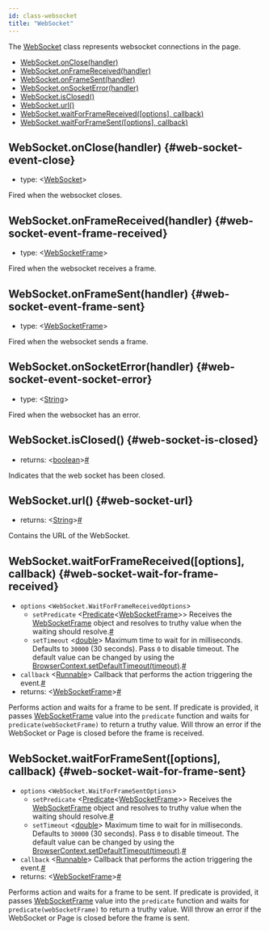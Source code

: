 ```yaml
---
id: class-websocket
title: "WebSocket"
---
```


The [WebSocket] class represents websocket connections in the page.


- [WebSocket.onClose(handler)](./api/class-websocket.mdx#web-socket-event-close)
- [WebSocket.onFrameReceived(handler)](./api/class-websocket.mdx#web-socket-event-frame-received)
- [WebSocket.onFrameSent(handler)](./api/class-websocket.mdx#web-socket-event-frame-sent)
- [WebSocket.onSocketError(handler)](./api/class-websocket.mdx#web-socket-event-socket-error)
- [WebSocket.isClosed()](./api/class-websocket.mdx#web-socket-is-closed)
- [WebSocket.url()](./api/class-websocket.mdx#web-socket-url)
- [WebSocket.waitForFrameReceived([options], callback)](./api/class-websocket.mdx#web-socket-wait-for-frame-received)
- [WebSocket.waitForFrameSent([options], callback)](./api/class-websocket.mdx#web-socket-wait-for-frame-sent)

## WebSocket.onClose(handler) {#web-socket-event-close}
- type: &#60;[WebSocket]&#62;

Fired when the websocket closes.

## WebSocket.onFrameReceived(handler) {#web-socket-event-frame-received}
- type: &#60;[WebSocketFrame]&#62;

Fired when the websocket receives a frame.

## WebSocket.onFrameSent(handler) {#web-socket-event-frame-sent}
- type: &#60;[WebSocketFrame]&#62;

Fired when the websocket sends a frame.

## WebSocket.onSocketError(handler) {#web-socket-event-socket-error}
- type: &#60;[String]&#62;

Fired when the websocket has an error.

## WebSocket.isClosed() {#web-socket-is-closed}
- returns:<a aria-hidden="true" tabindex="-1" class="list-anchor-link" id="web-socket-is-closed-return"/> &#60;[boolean]&#62;<a href="#web-socket-is-closed-return" class="list-anchor">#</a>

Indicates that the web socket has been closed.

## WebSocket.url() {#web-socket-url}
- returns:<a aria-hidden="true" tabindex="-1" class="list-anchor-link" id="web-socket-url-return"/> &#60;[String]&#62;<a href="#web-socket-url-return" class="list-anchor">#</a>

Contains the URL of the WebSocket.

## WebSocket.waitForFrameReceived([options], callback) {#web-socket-wait-for-frame-received}
- `options` &#60;`WebSocket.WaitForFrameReceivedOptions`&#62;
  - `setPredicate`<a aria-hidden="true" tabindex="-1" class="list-anchor-link" id="web-socket-wait-for-frame-received-option-predicate"/> &#60;[Predicate]<[WebSocketFrame]>&#62; Receives the [WebSocketFrame] object and resolves to truthy value when the waiting should resolve.<a href="#web-socket-wait-for-frame-received-option-predicate" class="list-anchor">#</a>
  - `setTimeout`<a aria-hidden="true" tabindex="-1" class="list-anchor-link" id="web-socket-wait-for-frame-received-option-timeout"/> &#60;[double]&#62; Maximum time to wait for in milliseconds. Defaults to `30000` (30 seconds). Pass `0` to disable timeout. The default value can be changed by using the [BrowserContext.setDefaultTimeout(timeout)](./api/class-browsercontext.mdx#browser-context-set-default-timeout).<a href="#web-socket-wait-for-frame-received-option-timeout" class="list-anchor">#</a>
- `callback`<a aria-hidden="true" tabindex="-1" class="list-anchor-link" id="web-socket-wait-for-frame-received-option-callback"/> &#60;[Runnable]&#62; Callback that performs the action triggering the event.<a href="#web-socket-wait-for-frame-received-option-callback" class="list-anchor">#</a>
- returns:<a aria-hidden="true" tabindex="-1" class="list-anchor-link" id="web-socket-wait-for-frame-received-return"/> &#60;[WebSocketFrame]&#62;<a href="#web-socket-wait-for-frame-received-return" class="list-anchor">#</a>

Performs action and waits for a frame to be sent. If predicate is provided, it passes [WebSocketFrame] value into the `predicate` function and waits for `predicate(webSocketFrame)` to return a truthy value. Will throw an error if the WebSocket or Page is closed before the frame is received.

## WebSocket.waitForFrameSent([options], callback) {#web-socket-wait-for-frame-sent}
- `options` &#60;`WebSocket.WaitForFrameSentOptions`&#62;
  - `setPredicate`<a aria-hidden="true" tabindex="-1" class="list-anchor-link" id="web-socket-wait-for-frame-sent-option-predicate"/> &#60;[Predicate]<[WebSocketFrame]>&#62; Receives the [WebSocketFrame] object and resolves to truthy value when the waiting should resolve.<a href="#web-socket-wait-for-frame-sent-option-predicate" class="list-anchor">#</a>
  - `setTimeout`<a aria-hidden="true" tabindex="-1" class="list-anchor-link" id="web-socket-wait-for-frame-sent-option-timeout"/> &#60;[double]&#62; Maximum time to wait for in milliseconds. Defaults to `30000` (30 seconds). Pass `0` to disable timeout. The default value can be changed by using the [BrowserContext.setDefaultTimeout(timeout)](./api/class-browsercontext.mdx#browser-context-set-default-timeout).<a href="#web-socket-wait-for-frame-sent-option-timeout" class="list-anchor">#</a>
- `callback`<a aria-hidden="true" tabindex="-1" class="list-anchor-link" id="web-socket-wait-for-frame-sent-option-callback"/> &#60;[Runnable]&#62; Callback that performs the action triggering the event.<a href="#web-socket-wait-for-frame-sent-option-callback" class="list-anchor">#</a>
- returns:<a aria-hidden="true" tabindex="-1" class="list-anchor-link" id="web-socket-wait-for-frame-sent-return"/> &#60;[WebSocketFrame]&#62;<a href="#web-socket-wait-for-frame-sent-return" class="list-anchor">#</a>

Performs action and waits for a frame to be sent. If predicate is provided, it passes [WebSocketFrame] value into the `predicate` function and waits for `predicate(webSocketFrame)` to return a truthy value. Will throw an error if the WebSocket or Page is closed before the frame is sent.

[APIRequest]: ./api/class-apirequest.mdx "APIRequest"
[APIRequestContext]: ./api/class-apirequestcontext.mdx "APIRequestContext"
[APIResponse]: ./api/class-apiresponse.mdx "APIResponse"
[APIResponseAssertions]: ./api/class-apiresponseassertions.mdx "APIResponseAssertions"
[Browser]: ./api/class-browser.mdx "Browser"
[BrowserContext]: ./api/class-browsercontext.mdx "BrowserContext"
[BrowserType]: ./api/class-browsertype.mdx "BrowserType"
[ConsoleMessage]: ./api/class-consolemessage.mdx "ConsoleMessage"
[Dialog]: ./api/class-dialog.mdx "Dialog"
[Download]: ./api/class-download.mdx "Download"
[ElementHandle]: ./api/class-elementhandle.mdx "ElementHandle"
[FileChooser]: ./api/class-filechooser.mdx "FileChooser"
[FormData]: ./api/class-formdata.mdx "FormData"
[Frame]: ./api/class-frame.mdx "Frame"
[FrameLocator]: ./api/class-framelocator.mdx "FrameLocator"
[JSHandle]: ./api/class-jshandle.mdx "JSHandle"
[Keyboard]: ./api/class-keyboard.mdx "Keyboard"
[Locator]: ./api/class-locator.mdx "Locator"
[LocatorAssertions]: ./api/class-locatorassertions.mdx "LocatorAssertions"
[Mouse]: ./api/class-mouse.mdx "Mouse"
[Page]: ./api/class-page.mdx "Page"
[PageAssertions]: ./api/class-pageassertions.mdx "PageAssertions"
[Playwright]: ./api/class-playwright.mdx "Playwright"
[PlaywrightAssertions]: ./api/class-playwrightassertions.mdx "PlaywrightAssertions"
[PlaywrightException]: ./api/class-playwrightexception.mdx "PlaywrightException"
[Request]: ./api/class-request.mdx "Request"
[RequestOptions]: ./api/class-requestoptions.mdx "RequestOptions"
[Response]: ./api/class-response.mdx "Response"
[Route]: ./api/class-route.mdx "Route"
[Selectors]: ./api/class-selectors.mdx "Selectors"
[TimeoutError]: ./api/class-timeouterror.mdx "TimeoutError"
[Touchscreen]: ./api/class-touchscreen.mdx "Touchscreen"
[Tracing]: ./api/class-tracing.mdx "Tracing"
[Video]: ./api/class-video.mdx "Video"
[WebSocket]: ./api/class-websocket.mdx "WebSocket"
[WebSocketFrame]: ./api/class-websocketframe.mdx "WebSocketFrame"
[Worker]: ./api/class-worker.mdx "Worker"
[Element]: https://developer.mozilla.org/en-US/docs/Web/API/element "Element"
[EvaluationArgument]: ./evaluating.mdx#evaluation-argument "EvaluationArgument"
[Promise]: https://developer.mozilla.org/en-US/docs/Web/JavaScript/Reference/Global_Objects/Promise "Promise"
[iterator]: https://developer.mozilla.org/en-US/docs/Web/JavaScript/Reference/Iteration_protocols "Iterator"
[origin]: https://developer.mozilla.org/en-US/docs/Glossary/Origin "Origin"
[selector]: https://developer.mozilla.org/en-US/docs/Web/CSS/CSS_Selectors "selector"
[Serializable]: https://developer.mozilla.org/en-US/docs/Web/JavaScript/Reference/Global_Objects/JSON/stringify#Description "Serializable"
[UIEvent.detail]: https://developer.mozilla.org/en-US/docs/Web/API/UIEvent/detail "UIEvent.detail"
[UnixTime]: https://en.wikipedia.org/wiki/Unix_time "Unix Time"
[xpath]: https://developer.mozilla.org/en-US/docs/Web/XPath "xpath"

[boolean]: https://docs.oracle.com/javase/tutorial/java/nutsandbolts/datatypes.html "boolean"
[byte&#91;&#93;]: https://docs.oracle.com/javase/tutorial/java/nutsandbolts/datatypes.html "byte[]"
[Consumer]: https://docs.oracle.com/javase/8/docs/api/java/util/function/Consumer.html "Consumer"
[double]: https://docs.oracle.com/javase/tutorial/java/nutsandbolts/datatypes.html "double"
[InputStream]: https://docs.oracle.com/javase/8/docs/api/java/io/InputStream.html "InputStream"
[int]: https://docs.oracle.com/javase/tutorial/java/nutsandbolts/datatypes.html "int"
[List]: https://docs.oracle.com/javase/8/docs/api/java/util/List.html "List"
[Map]: https://docs.oracle.com/javase/8/docs/api/java/util/Map.html "Map"
[null]: https://docs.oracle.com/javase/specs/jls/se8/html/jls-3.html#jls-3.10.7 "null"
[Object]: https://docs.oracle.com/javase/8/docs/api/java/lang/Object.html "Object"
[Path]: https://docs.oracle.com/javase/8/docs/api/java/nio/file/Path.html "Path"
[Pattern]: https://docs.oracle.com/javase/8/docs/api/java/util/regex/Pattern.html "Pattern"
[Predicate]: https://docs.oracle.com/javase/8/docs/api/java/util/function/Predicate.html "Predicate"
[void]: https://docs.oracle.com/javase/tutorial/java/javaOO/methods.html "void"
[Runnable]: https://docs.oracle.com/javase/8/docs/api/java/lang/Runnable.html "Runnable"
[RuntimeException]: https://docs.oracle.com/javase/8/docs/api/java/lang/RuntimeException.html "RuntimeException"
[String]: https://docs.oracle.com/javase/8/docs/api/java/lang/String.html "String"

[all available image tags]: https://mcr.microsoft.com/v2/playwright/java/tags/list "all available image tags"
[Docker Hub]: https://hub.docker.com/_/microsoft-playwright-java "Docker Hub"
[Dockerfile.focal]: https://github.com/microsoft/playwright-java/blob/master/Dockerfile.focal "Dockerfile.focal"
